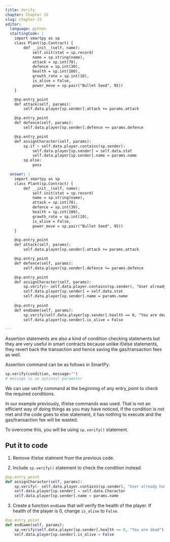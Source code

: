 ```yaml
---
title: Verify
chapter: Chapter 15
slug: chapter-15
editor:
  language: python
  startingCode: |
    import smartpy as sp
    class Plant(sp.Contract) {
        def __init__(self, name):
            self.init(stat = sp.record(
            name = sp.string(name),
            attack = sp.int(70),
            defence = sp.int(30),
            health = sp.int(100),
            growth_rate = sp.int(10),
            is_alive = False,
            power_move = sp.pair("Bullet Seed", 95))
    }

    @sp.entry_point
    def attack(self, params):
        self.data.player[sp.sender].attack += params.attack

    @sp.entry_point
    def defence(self, params):
        self.data.player[sp.sender].defence += params.defence

    @sp.entry_point
    def assignCharacter(self, params):
        sp.if ~ self.data.player.contains(sp.sender):
            self.data.player[sp.sender] = self.data.stat
            self.data.player[sp.sender].name = params.name
        sp.else:
            pass

  answer: |  
    import smartpy as sp
    class Plant(sp.Contract) {
        def __init__(self, name):
            self.init(stat = sp.record(
            name = sp.string(name),
            attack = sp.int(70),
            defence = sp.int(30),
            health = sp.int(100),
            growth_rate = sp.int(10),
            is_alive = False,
            power_move = sp.pair("Bullet Seed", 95))
    }

    @sp.entry_point
    def attack(self, params):
        self.data.player[sp.sender].attack += params.attack

    @sp.entry_point
    def defence(self, params):
        self.data.player[sp.sender].defence += params.defence

    @sp.entry_point
    def assignCharacter(self, params):
        sp.verify(~ self.data.player.contains(sp.sender), "User already have a character")
        self.data.player[sp.sender] = self.data.stat
        self.data.player[sp.sender].name = params.name
    
    @sp.entry_point
    def endGame(self, params):
        sp.verify(self.data.player[sp.sender].health == 0, "You are dead")
        self.data.player[sp.sender].is_alive = False

---
```


Assertion statements are also a kind of condition checking statements but they are very useful in smart contracts because unlike if/else statements, they revert back the transaction and hence saving the gas/transaction fees as well.

Assertion command can be as follows in SmartPy: 
```python
sp.verify(condition, message="")
# message is an optional parameter
``` 

We can use verify command at the beginning of any entry_point to check the required conditions. 

In our example previously, if/else commands was used. That is not an efficient way of doing things as you may have noticed, if the condition is not met and the code goes to else statement, it has nothing to execute and the gas/transaction fee will be wasted. 

To overcome this, you will be using `sp.verify()` statement.

## Put it to code

1) Remove if/else statment from the previous code.

2) Include `sp.verify()` statement to check the condition instead.

```python
@sp.entry_point
def assignCharacter(self, params):
    sp.verify(~ self.data.player.contains(sp.sender), "User already have a character")
    self.data.player[sp.sender] = self.data.Character
    self.data.player[sp.sender].name = params.name
```

3) Create a function `endGame` that will verify the health of the player. If health of the player is 0, change `is_alive` to `False`.

```python
@sp.entry_point
def endGame(self, params):
    sp.verify(self.data.player[sp.sender].health == 0, "You are dead")
    self.data.player[sp.sender].is_alive = False
```